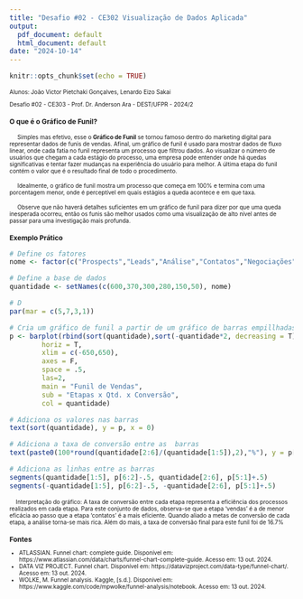 ```yaml
---
title: "Desafio #02 - CE302 Visualização de Dados Aplicada"
output:
  pdf_document: default
  html_document: default
date: "2024-10-14"
---
```


```r
knitr::opts_chunk$set(echo = TRUE)
```

<style>
h1{font-size: 14}
h2{font-size: 12}
h3{font-size: 11}
</style>

<p>
::: {align="right" style="font-size: 10px;"}
Alunos: João Victor Pietchaki Gonçalves, Lenardo Eizo Sakai
:::
::: {align="right" style="font-size: 10px;"}
Desafio #02 - CE303 - Prof. Dr. Anderson Ara - DEST/UFPR - 2024/2
:::

## O que é o **Gráfico de Funil?**
<p>
::: {align="justify" style="font-size: 10px;"}
     Simples mas efetivo, esse o **Gráfico de Funil** se tornou famoso dentro do marketing digital para representar dados de funis de vendas. Afinal, um gráfico de funil é usado para mostrar dados de fluxo linear, onde cada fatia no funil representa um processo que filtrou dados. Ao visualizar o número de usuários que chegam a cada estágio do processo, uma empresa pode entender onde há quedas significativas e tentar fazer mudanças na experiência do usuário para melhor. A última etapa do funil contém o valor que é o resultado final de todo o procedimento.
::: 

<p>
::: {align="justify" style="font-size: 10px;"}
     Idealmente, o gráfico de funil mostra um processo que começa em 100% e termina com uma porcentagem menor, onde é perceptível em quais estágios a queda acontece e em que taxa.
::: 

<p>
::: {align="justify" style="font-size: 10px;"}
      Observe que não haverá detalhes suficientes em um gráfico de funil para dizer por que uma queda inesperada ocorreu, então os funis são melhor usados como uma visualização de alto nível antes de passar para uma investigação mais profunda.
::: 

## Exemplo Prático

```r
# Define os fatores
nome <- factor(c("Prospects","Leads","Análise","Contatos","Negociações","Vendas"), ordered = T)

# Define a base de dados
quantidade <- setNames(c(600,370,300,280,150,50), nome)

# D
par(mar = c(5,7,3,1)) 

# Cria um gráfico de funil a partir de um gráfico de barras empillhadas
p <- barplot(rbind(sort(quantidade),sort(-quantidade*2, decreasing = T)),
        horiz = T,
        xlim = c(-650,650),
        axes = F,
        space = .5,
        las=2,
        main = "Funil de Vendas",
        sub = "Etapas x Qtd. x Conversão",
        col = quantidade)

# Adiciona os valores nas barras
text(sort(quantidade), y = p, x = 0)

# Adiciona a taxa de conversão entre as  barras
text(paste0(100*round(quantidade[2:6]/(quantidade[1:5]),2),"%"), y = p[6:2]-.75, x = 0, cex=.8)

# Adiciona as linhas entre as barras
segments(quantidade[1:5], p[6:2]-.5, quantidade[2:6], p[5:1]+.5)
segments(-quantidade[1:5], p[6:2]-.5, -quantidade[2:6], p[5:1]+.5)
```

::: {align="justify" style="font-size: 10px;"}
    Interpretação do gráfico: A taxa de conversão entre cada etapa representa a eficiência dos processos realizados em cada etapa. Para este conjunto de dados, observa-se que a etapa 'vendas' é a de menor eficácia ao passo que a etapa 'contatos' é a mais eficiente. Quando aliado a metas de conversão de cada etapa, a análise torna-se mais rica. Além do mais, a taxa de conversão final para este funil foi de 16.7%
:::

\pagebreak
## Fontes
::: {align="justify" style="font-size: 10px;"}
+ ATLASSIAN. Funnel chart: complete guide. Disponível em: https://www.atlassian.com/data/charts/funnel-chart-complete-guide. Acesso em: 13 out. 2024.
+ DATA VIZ PROJECT. Funnel chart. Disponível em: https://datavizproject.com/data-type/funnel-chart/. Acesso em: 13 out. 2024.
+ WOLKE, M. Funnel analysis. Kaggle, [s.d.]. Disponível em: https://www.kaggle.com/code/mpwolke/funnel-analysis/notebook. Acesso em: 13 out. 2024.
:::